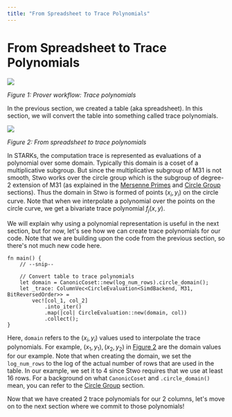 ```yaml
---
title: "From Spreadsheet to Trace Polynomials"
---
```


# From Spreadsheet to Trace Polynomials

![](./from-spreadsheet-to-trace-polynomials-1.png)

*Figure 1: Prover workflow: Trace polynomials*

In the previous section, we created a table (aka spreadsheet). In this section, we will convert the table into something called trace polynomials.

![](./from-spreadsheet-to-trace-polynomials-2.png)

*Figure 2: From spreadsheet to trace polynomials*

In STARKs, the computation trace is represented as evaluations of a polynomial over some domain. Typically this domain is a coset of a multiplicative subgroup. But since the multiplicative subgroup of M31 is not smooth, Stwo works over the circle group which is the subgroup of degree-2 extension of M31 (as explained in the [Mersenne Primes](../../how-it-works/mersenne-prime) and [Circle Group](../../how-it-works/circle-group) sections). Thus the domain in Stwo is formed of points $(x_i, y_i)$ on the circle curve. Note that when we interpolate a polynomial over the points on the circle curve, we get a bivariate trace polynomial $f_j(x, y)$.

We will explain why using a polynomial representation is useful in the next section, but for now, let's see how we can create trace polynomials for our code. Note that we are building upon the code from the previous section, so there's not much new code here.

```rust,ignore
fn main() {
    // --snip--

    // Convert table to trace polynomials
    let domain = CanonicCoset::new(log_num_rows).circle_domain();
    let _trace: ColumnVec<CircleEvaluation<SimdBackend, M31, BitReversedOrder>> =
        vec![col_1, col_2]
            .into_iter()
            .map(|col| CircleEvaluation::new(domain, col))
            .collect();
}
```

Here, `domain` refers to the $(x_i, y_i)$ values used to interpolate the trace polynomials. For example, $(x_1, y_1), (x_2, y_2)$ in [Figure 2](#fig-from-spreadsheet-to-trace-polynomials-2) are the domain values for our example. Note that when creating the domain, we set the `log_num_rows` to the log of the actual number of rows that are used in the table. In our example, we set it to 4 since Stwo requires that we use at least 16 rows. For a background on what `CanonicCoset` and `.circle_domain()` mean, you can refer to the [Circle Group](../../how-it-works/circle-group) section.

Now that we have created 2 trace polynomials for our 2 columns, let's move on to the next section where we commit to those polynomials!

